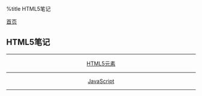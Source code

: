 %title HTML5笔记

[[../../index|首页]]
==HTML5笔记==
----
<center>
[[html5/index|HTML5元素]]
----
[[javascript/index|JavaScript]]
</center>
----
